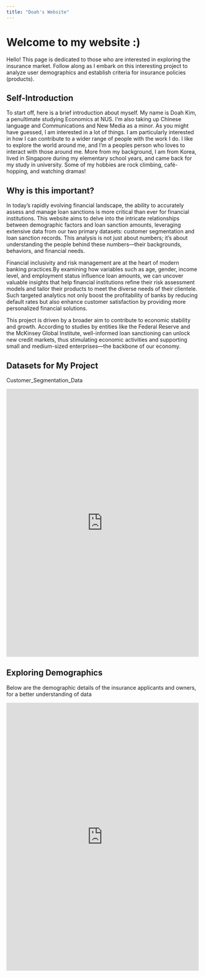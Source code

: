 ```yaml
---
title: "Doah's Website"
---
```


# Welcome to my website :)

Hello! This page is dedicated to those who are interested in exploring the insurance market. Follow along as I embark on this interesting project to analyze user demographics and establish criteria for insurance policies (products).

## Self-Introduction

To start off, here is a brief introduction about myself. My name is Doah Kim, a penultimate studying Economics at NUS. I'm also taking up Chinese language and Communications and New Media as a minor. As you might have guessed, I am interested in a lot of things. I am particularly interested in how I can contribute to a wider range of people with the work I do. I like to explore the world around me, and I'm a peoples person who loves to interact with those around me. More from my background, I am from Korea, lived in Singapore during my elementary school years, and came back for my study in university. Some of my hobbies are rock climbing, café-hopping, and watching dramas!

## Why is this important?

In today's rapidly evolving financial landscape, the ability to accurately assess and manage loan sanctions is more critical than ever for financial institutions. This website aims to delve into the intricate relationships between demographic factors and loan sanction amounts, leveraging extensive data from our two primary datasets: customer segmentation and loan sanction records. This analysis is not just about numbers; it's about understanding the people behind these numbers—their backgrounds, behaviors, and financial needs.

Financial inclusivity and risk management are at the heart of modern banking practices.By examining how variables such as age, gender, income level, and employment status influence loan amounts, we can uncover valuable insights that help financial institutions refine their risk assessment models and tailor their products to meet the diverse needs of their clientele. Such targeted analytics not only boost the profitability of banks by reducing default rates but also enhance customer satisfaction by providing more personalized financial solutions.

This project is driven by a broader aim to contribute to economic stability and growth. According to studies by entities like the Federal Reserve and the McKinsey Global Institute, well-informed loan sanctioning can unlock new credit markets, thus stimulating economic activities and supporting small and medium-sized enterprises—the backbone of our economy.

## Datasets for My Project

Customer_Segmentation_Data
```{=html}
<iframe height="700" width="100%" frameborder="no" src="https://doah240315.shinyapps.io/kdfinal1/"> </iframe>
```

## Exploring Demographics

Below are the demographic details of the insurance applicants and owners, for a better understanding of data

```{=html}
<iframe height="700" width="100%" frameborder="no" src="https://doah240315.shinyapps.io/kdfinal1/"> </iframe>
```


